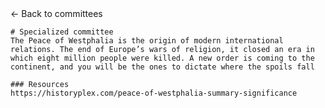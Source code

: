 
<HeaderImage src="/banners/specialized.png" title="Specialized committee" />

<Container>
    <Link href="/committees">← Back to committees </Link>

    # Specialized committee
    The Peace of Westphalia is the origin of modern international relations. The end of Europe’s wars of religion, it closed an era in which eight million people were killed. A new order is coming to the continent, and you will be the ones to dictate where the spoils fall
     
    ### Resources
    https://historyplex.com/peace-of-westphalia-summary-significance
</Container>